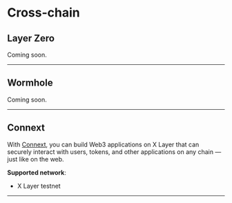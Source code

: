 # Cross-chain

## Layer Zero

Coming soon.

---
## Wormhole

Coming soon.

---

## Connext

With [Connext](https://www.connext.network/ "Connext"), you can build Web3 applications on X Layer that can securely interact with users, tokens, and other applications on any chain — just like on the web.

**Supported network**: 
- X Layer testnet
---